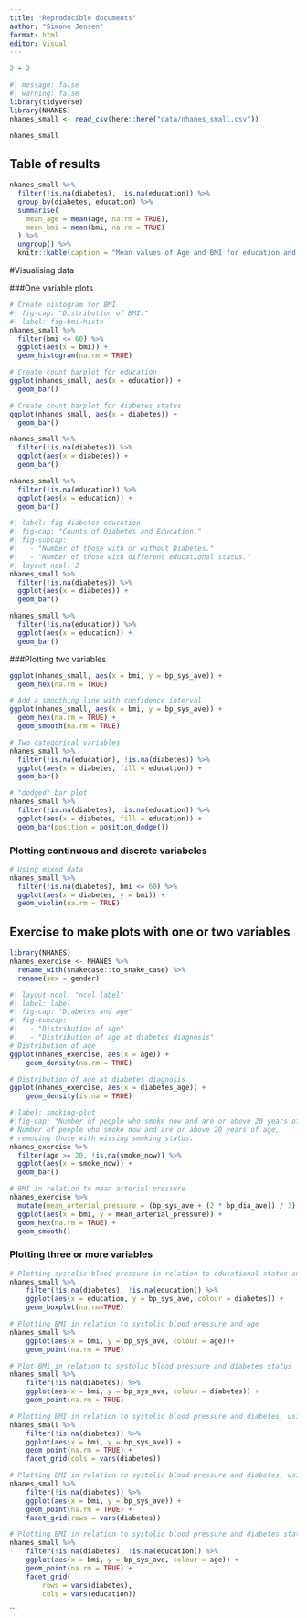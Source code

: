 ```yaml
---
title: "Reproducible documents"
author: "Simone Jensen"
format: html
editor: visual
---
```


```r
2 + 2
```

```r
#| message: false
#| warning: false
library(tidyverse)
library(NHANES)
nhanes_small <- read_csv(here::here("data/nhanes_small.csv"))
```

```r
nhanes_small
```

## Table of results

```r
nhanes_small %>%
  filter(!is.na(diabetes), !is.na(education)) %>%
  group_by(diabetes, education) %>%
  summarise(
    mean_age = mean(age, na.rm = TRUE),
    mean_bmi = mean(bmi, na.rm = TRUE)
  ) %>%
  ungroup() %>%
  knitr::kable(caption = "Mean values of Age and BMI for education and diabetes status")
```

#Visualising data

###One variable plots

```r
# Create histogram for BMI
#| fig-cap: "Distribution of BMI."
#| label: fig-bmi-histo
nhanes_small %>%
  filter(bmi <= 60) %>%
  ggplot(aes(x = bmi)) +
  geom_histogram(na.rm = TRUE)
```

```r
# Create count barplot for education
ggplot(nhanes_small, aes(x = education)) +
  geom_bar()
```

```r
# Create count barplot for diabetes status
ggplot(nhanes_small, aes(x = diabetes)) +
  geom_bar()
```

```r
nhanes_small %>%
  filter(!is.na(diabetes)) %>%
  ggplot(aes(x = diabetes)) +
  geom_bar()
```

```r
nhanes_small %>%
  filter(!is.na(education)) %>%
  ggplot(aes(x = education)) +
  geom_bar()
```

```r
#| label: fig-diabetes-education
#| fig-cap: "Counts of Diabetes and Education."
#| fig-subcap:
#|   - "Number of those with or without Diabetes."
#|   - "Number of those with different educational status."
#| layout-ncol: 2
nhanes_small %>%
  filter(!is.na(diabetes)) %>%
  ggplot(aes(x = diabetes)) +
  geom_bar()

nhanes_small %>%
  filter(!is.na(education)) %>%
  ggplot(aes(x = education)) +
  geom_bar()
```

###Plotting two variables

```r
ggplot(nhanes_small, aes(x = bmi, y = bp_sys_ave)) +
  geom_hex(na.rm = TRUE)
```

```r
# Add a smoothing line with confidence interval
ggplot(nhanes_small, aes(x = bmi, y = bp_sys_ave)) +
  geom_hex(na.rm = TRUE) +
  geom_smooth(na.rm = TRUE)
```

```r
# Two categorical variables
nhanes_small %>%
  filter(!is.na(education), !is.na(diabetes)) %>%
  ggplot(aes(x = diabetes, fill = education)) +
  geom_bar()
```

```r
# "dodged" bar plot
nhanes_small %>%
  filter(!is.na(diabetes), !is.na(education)) %>%
  ggplot(aes(x = diabetes, fill = education)) +
  geom_bar(position = position_dodge())
```

### Plotting continuous and discrete variabeles

```r
# Using mixed data
nhanes_small %>%
  filter(!is.na(diabetes), bmi <= 60) %>%
  ggplot(aes(x = diabetes, y = bmi)) +
  geom_violin(na.rm = TRUE)
```

## Exercise to make plots with one or two variables

```r
library(NHANES)
nhanes_exercise <- NHANES %>%
  rename_with(snakecase::to_snake_case) %>%
  rename(sex = gender)
```

```r
#| layout-ncol: "ncol label"
#| label: label
#| fig-cap: "Diabetes and age"
#| fig-subcap: 
#|   - "Distribution of age"
#|   - "Distribution of age at diabetes diagnosis"
# Distribution of age
ggplot(nhanes_exercise, aes(x = age)) +
    geom_density(na.rm = TRUE)

# Distribution of age at diabetes diagnosis
ggplot(nhanes_exercise, aes(x = diabetes_age)) +
    geom_density(is.na = TRUE)
```






















```r
#|label: smoking-plot
#|fig-cap: "Number of people who smoke now and are or above 20 years of age"
# Number of people who smoke now and are or above 20 years of age,
# removing those with missing smoking status.
nhanes_exercise %>% 
  filter(age >= 20, !is.na(smoke_now)) %>% 
  ggplot(aes(x = smoke_now)) +
  geom_bar()
```


```r
# BMI in relation to mean arterial pressure
nhanes_exercise %>% 
  mutate(mean_arterial_pressure = (bp_sys_ave + (2 * bp_dia_ave)) / 3) %>% 
  ggplot(aes(x = bmi, y = mean_arterial_pressure)) +
  geom_hex(na.rm = TRUE) +
  geom_smooth()
```


### Plotting three or more variables
```r
# Plotting systolic blood pressure in relation to educational status and diabetes
nhanes_small %>% 
    filter(!is.na(diabetes), !is.na(education)) %>% 
    ggplot(aes(x = education, y = bp_sys_ave, colour = diabetes)) + 
    geom_boxplot(na.rm=TRUE)
```

```r
# Plotting BMI in relation to systolic blood pressure and age
nhanes_small %>% 
    ggplot(aes(x = bmi, y = bp_sys_ave, colour = age))+
    geom_point(na.rm = TRUE)
```

```r
# Plot BMi in relation to systolic blood pressure and diabetes status
nhanes_small %>% 
    filter(!is.na(diabetes)) %>% 
    ggplot(aes(x = bmi, y = bp_sys_ave, colour = diabetes)) +
    geom_point(na.rm = TRUE)
```

```r
# Plotting BMI in relation to systolic blood pressure and diabetes, using faceting by columns
nhanes_small %>% 
    filter(!is.na(diabetes)) %>% 
    ggplot(aes(x = bmi, y = bp_sys_ave)) +
    geom_point(na.rm = TRUE) + 
    facet_grid(cols = vars(diabetes))
```

```r
# Plotting BMI in relation to systolic blood pressure and diabetes, using faceting by rows
nhanes_small %>% 
    filter(!is.na(diabetes)) %>% 
    ggplot(aes(x = bmi, y = bp_sys_ave)) +
    geom_point(na.rm = TRUE) + 
    facet_grid(rows = vars(diabetes))
```

```r
# Plotting BMI in relation to systolic blood pressure and diabetes status, educational status and age
nhanes_small %>% 
    filter(!is.na(diabetes), !is.na(education)) %>% 
    ggplot(aes(x = bmi, y = bp_sys_ave, colour = age)) +
    geom_point(na.rm = TRUE) + 
    facet_grid(
        rows = vars(diabetes), 
        cols = vars(education))
```
```







